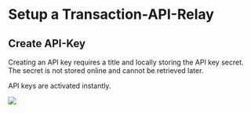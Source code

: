 # Setup a Transaction-API-Relay

## Create API-Key

Creating an API key requires a title and locally storing the API key secret. The secret is not stored online and cannot be retrieved later.

API keys are activated instantly.

![](./apikey-create.gif)
